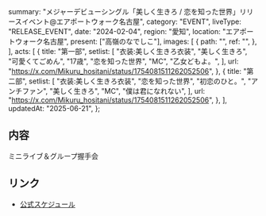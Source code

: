   summary:
    "メジャーデビューシングル「美しく生きろ / 恋を知った世界」リリースイベント@エアポートウォーク名古屋",
  category: "EVENT",
  liveType: "RELEASE_EVENT",
  date: "2024-02-04",
  region: "愛知",
  location: "エアポートウォーク名古屋",
  present: ["高嶺のなでしこ"],
  images: [
    {
      path: "",
      ref: "",
    },
  ],
  acts: [
    {
      title: "第一部",
      setlist: [
        "衣装:美しく生きろ衣装",
        "美しく生きろ",
        "可愛くてごめん",
        "17歳",
        "恋を知った世界",
        "MC",
        "乙女どもよ。",
      ],
      url: "https://x.com/Mikuru_hositani/status/1754081511262052506",
    },
    {
      title: "第二部",
      setlist: [
        "衣装:美しく生きろ衣装",
        "恋を知った世界",
        "初恋のひと。",
        "アンチファン",
        "美しく生きろ",
        "MC",
        "僕は君になれない",
      ],
      url: "https://x.com/Mikuru_hositani/status/1754081511262052506",
    },
  ],
  updatedAt: "2025-06-21",
};

## 内容

ミニライブ＆グループ握手会

## リンク

- [公式スケジュール](https://takanenonadeshiko.jp/?p=1742)
